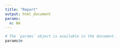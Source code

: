 ```yaml
---
title: "Report"
output: html_document
params:
  n: NA
---
```


```r
# The `params` object is available in the document.
params$n
```

